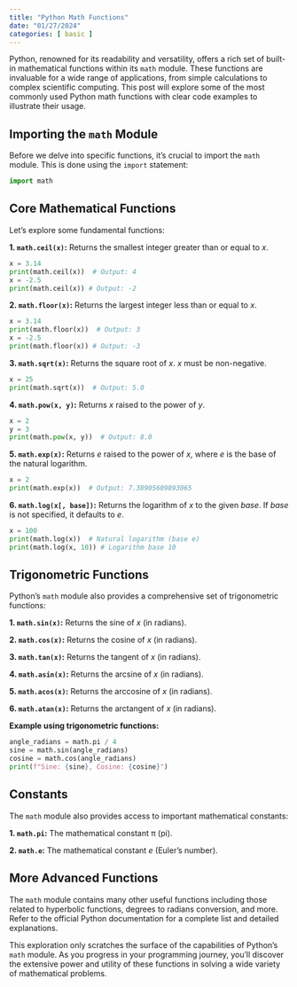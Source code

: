```yaml
---
title: "Python Math Functions"
date: "01/27/2024"
categories: [ basic ]
---
```



Python, renowned for its readability and versatility, offers a rich set of built-in mathematical functions within its `math` module.  These functions are invaluable for a wide range of applications, from simple calculations to complex scientific computing. This post will explore some of the most commonly used Python math functions with clear code examples to illustrate their usage.


## Importing the `math` Module

Before we delve into specific functions, it's crucial to import the `math` module. This is done using the `import` statement:

```python
import math
```

## Core Mathematical Functions

Let's explore some fundamental functions:

**1. `math.ceil(x)`:** Returns the smallest integer greater than or equal to *x*.

```python
x = 3.14
print(math.ceil(x))  # Output: 4
x = -2.5
print(math.ceil(x)) # Output: -2
```

**2. `math.floor(x)`:** Returns the largest integer less than or equal to *x*.

```python
x = 3.14
print(math.floor(x))  # Output: 3
x = -2.5
print(math.floor(x)) # Output: -3
```

**3. `math.sqrt(x)`:** Returns the square root of *x*.  *x* must be non-negative.

```python
x = 25
print(math.sqrt(x))  # Output: 5.0
```

**4. `math.pow(x, y)`:** Returns *x* raised to the power of *y*.

```python
x = 2
y = 3
print(math.pow(x, y))  # Output: 8.0
```

**5. `math.exp(x)`:** Returns *e* raised to the power of *x*, where *e* is the base of the natural logarithm.

```python
x = 2
print(math.exp(x))  # Output: 7.38905609893065
```

**6. `math.log(x[, base])`:** Returns the logarithm of *x* to the given *base*. If *base* is not specified, it defaults to *e*.

```python
x = 100
print(math.log(x))  # Natural logarithm (base e)
print(math.log(x, 10)) # Logarithm base 10
```


## Trigonometric Functions

Python's `math` module also provides a comprehensive set of trigonometric functions:

**1. `math.sin(x)`:** Returns the sine of *x* (in radians).

**2. `math.cos(x)`:** Returns the cosine of *x* (in radians).

**3. `math.tan(x)`:** Returns the tangent of *x* (in radians).

**4. `math.asin(x)`:** Returns the arcsine of *x* (in radians).

**5. `math.acos(x)`:** Returns the arccosine of *x* (in radians).

**6. `math.atan(x)`:** Returns the arctangent of *x* (in radians).


**Example using trigonometric functions:**

```python
angle_radians = math.pi / 4
sine = math.sin(angle_radians)
cosine = math.cos(angle_radians)
print(f"Sine: {sine}, Cosine: {cosine}")
```

## Constants

The `math` module also provides access to important mathematical constants:

**1. `math.pi`:** The mathematical constant π (pi).

**2. `math.e`:** The mathematical constant *e* (Euler's number).


##  More Advanced Functions

The `math` module contains many other useful functions including those related to  hyperbolic functions,  degrees to radians conversion, and more. Refer to the official Python documentation for a complete list and detailed explanations.


This exploration only scratches the surface of the capabilities of Python's `math` module.  As you progress in your programming journey, you'll discover the extensive power and utility of these functions in solving a wide variety of mathematical problems.

